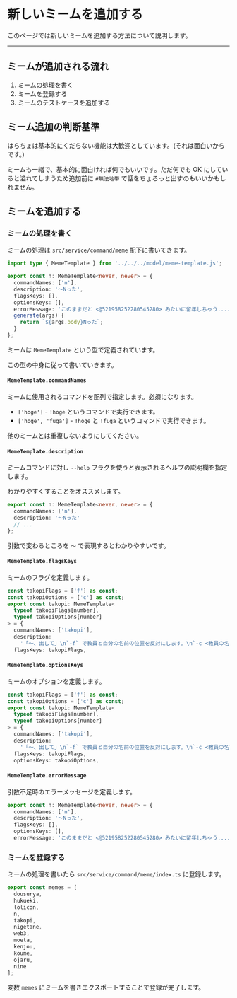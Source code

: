 
# 新しいミームを追加する

このページでは新しいミームを追加する方法について説明します。

---

## ミームが追加される流れ

1. ミームの処理を書く
2. ミームを登録する
3. ミームのテストケースを追加する

## ミーム追加の判断基準

はらちょは基本的にくだらない機能は大歓迎としています。(それは面白いからです。)

ミームも一緒で、基本的に面白ければ何でもいいです。ただ何でも OK にしていると溢れてしまうため追加前に `#無法地帯` で話をちょろっと出すのもいいかもしれません。

## ミームを追加する

### ミームの処理を書く

ミームの処理は `src/service/command/meme` 配下に書いてきます。

```ts filename="src/service/command/meme/n.ts"
import type { MemeTemplate } from '../../../model/meme-template.js';

export const n: MemeTemplate<never, never> = {
  commandNames: ['n'],
  description: '〜Nった',
  flagsKeys: [],
  optionsKeys: [],
  errorMessage: 'このままだと <@521958252280545280> みたいに留年しちゃう....',
  generate(args) {
    return `${args.body}Nった`;
  }
};
```

ミームは `MemeTemplate` という型で定義されています。

この型の中身に従って書いていきます。

#### `MemeTemplate.commandNames`

ミームに使用されるコマンドを配列で指定します。必須になります。

- `['hoge']` - `!hoge` というコマンドで実行できます。
- `['hoge', 'fuga']` - `!hoge` と `!fuga` というコマンドで実行できます。

<Callout type="warning">

他のミームとは重複しないようにしてください。

</Callout>

#### `MemeTemplate.description`

ミームコマンドに対し `--help` フラグを使うと表示されるヘルプの説明欄を指定します。

わかりやすくすることをオススメします。

```ts filename="src/service/command/meme/n.ts"
export const n: MemeTemplate<never, never> = {
  commandNames: ['n'],
  description: '〜Nった'
  // ...
};
```

<Callout type="info">

引数で変わるところを `〜` で表現するとわかりやすいです。

</Callout>

#### `MemeTemplate.flagsKeys`

ミームのフラグを定義します。

```ts filename="src/service/command/meme/takopi.ts"
const takopiFlags = ['f'] as const;
const takopiOptions = ['c'] as const;
export const takopi: MemeTemplate<
  typeof takopiFlags[number],
  typeof takopiOptions[number]
> = {
  commandNames: ['takopi'],
  description:
    '「〜、出して」\n`-f` で教員と自分の名前の位置を反対にします。\n`-c <教員の名前> <出すもの>`で教員の名前も変更可能です。',
  flagsKeys: takopiFlags,
```

#### `MemeTemplate.optionsKeys`

ミームのオプションを定義します。

```ts filename="src/service/command/meme/takopi.ts"
const takopiFlags = ['f'] as const;
const takopiOptions = ['c'] as const;
export const takopi: MemeTemplate<
  typeof takopiFlags[number],
  typeof takopiOptions[number]
> = {
  commandNames: ['takopi'],
  description:
    '「〜、出して」\n`-f` で教員と自分の名前の位置を反対にします。\n`-c <教員の名前> <出すもの>`で教員の名前も変更可能です。',
  flagsKeys: takopiFlags,
  optionsKeys: takopiOptions,
```

#### `MemeTemplate.errorMessage`

引数不足時のエラーメッセージを定義します。

```ts filename="src/service/command/meme/n.ts"
export const n: MemeTemplate<never, never> = {
  commandNames: ['n'],
  description: '〜Nった',
  flagsKeys: [],
  optionsKeys: [],
  errorMessage: 'このままだと <@521958252280545280> みたいに留年しちゃう....',
```

### ミームを登録する

ミームの処理を書いたら `src/service/command/meme/index.ts` に登録します。

```ts title="src/service/command/meme/index.ts"
export const memes = [
  dousurya,
  hukueki,
  lolicon,
  n,
  takopi,
  nigetane,
  web3,
  moeta,
  kenjou,
  koume,
  ojaru,
  nine
];
```

変数 `memes` にミームを書きエクスポートすることで登録が完了します。
